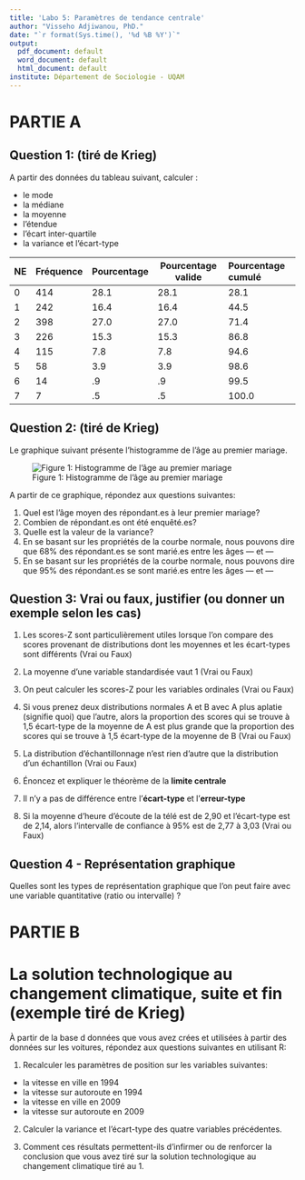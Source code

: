 ```yaml
---
title: 'Labo 5: Paramètres de tendance centrale'
author: "Visseho Adjiwanou, PhD."
date: "`r format(Sys.time(), '%d %B %Y')`"
output:
  pdf_document: default
  word_document: default
  html_document: default
institute: Département de Sociologie - UQAM
---
```



# PARTIE A


## Question 1: (tiré de Krieg)

A partir des données du tableau suivant, calculer :

- le mode
- la médiane
- la moyenne
- l'étendue
- l'écart inter-quartile
- la variance et l'écart-type


NE     Fréquence  Pourcentage    Pourcentage valide  Pourcentage cumulé
------ ---------- -------------  ------------------  -------------------
0      414        28.1           28.1                 28.1
1      242        16.4           16.4                 44.5
2      398        27.0           27.0                 71.4
3      226        15.3           15.3                 86.8
4      115        7.8             7.8                 94.6
5       58        3.9             3.9                 98.6
6       14         .9              .9                 99.5
7        7         .5              .5                100.0


## Question 2: (tiré de Krieg)

Le graphique suivant présente l'histogramme de l'âge au premier mariage. 

![Figure 1: Histogramme de l'âge au premier mariage](Histogramme_age_mariage.jpg)


A partir de ce graphique, répondez aux questions suivantes:

1. Quel est l'âge moyen des répondant.es à leur premier mariage?
2. Combien de répondant.es ont été enquêté.es?
3. Quelle est la valeur de la variance?
4. En se basant sur les propriétés de la courbe normale, nous pouvons dire que 68% des répondant.es se sont marié.es entre les âges --- et ---
5. En se basant sur les propriétés de la courbe normale, nous pouvons dire que 95% des répondant.es se sont marié.es entre les âges --- et --- 


## Question 3: Vrai ou faux, justifier (ou donner un exemple selon les cas)

1. Les scores-Z sont particulièrement utiles lorsque l'on compare des scores provenant de distributions dont les moyennes et les écart-types sont différents (Vrai ou Faux)

2. La moyenne d'une variable standardisée vaut 1 (Vrai ou Faux)

3. On peut calculer les scores-Z pour les variables ordinales (Vrai ou Faux)

4. Si vous prenez deux distributions normales A et B avec A plus aplatie (signifie quoi) que l'autre, alors la proportion des scores qui se trouve à 1,5 écart-type de la moyenne de A est plus grande que la proportion des scores qui se trouve à 1,5 écart-type de la moyenne de B (Vrai ou Faux)

5. La distribution d'échantillonnage n'est rien d'autre que la distribution d'un échantillon (Vrai ou Faux)

6. Énoncez et expliquer le théorème de la **limite centrale**

7. Il n'y a pas de différence entre l'**écart-type** et l'**erreur-type**

8. Si la moyenne d'heure d'écoute de la télé est de 2,90 et l'écart-type est de 2,14, alors l'intervalle de confiance à 95% est de 2,77 à 3,03 (Vrai ou Faux)

## Question 4 - Représentation graphique

Quelles sont les types de représentation graphique que l'on peut faire avec une variable quantitative (ratio ou intervalle) ?

# PARTIE B

# La solution technologique au changement climatique, suite et fin (exemple tiré de Krieg)


À partir de la base d données que vous avez crées et utilisées à partir des données sur les voitures, répondez aux questions suivantes en utilisant R:

1. Recalculer les paramètres de position sur les variables suivantes:
  - la vitesse en ville en 1994
  - la vitesse sur autoroute en 1994
  - la vitesse en ville en 2009
  - la vitesse sur autoroute en 2009

2. Calculer la variance et l'écart-type des quatre variables précédentes.

3. Comment ces résultats permettent-ils d'infirmer ou de renforcer la conclusion que vous avez tiré sur la solution technologique au changement climatique tiré au 1.
